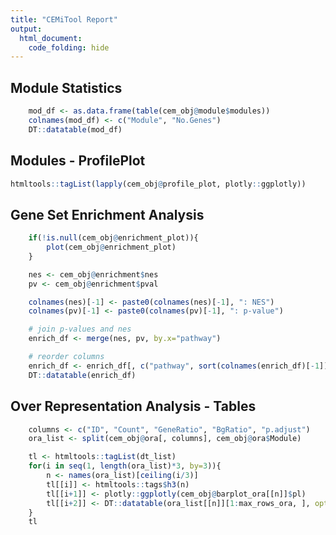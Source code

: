 ```yaml
---
title: "CEMiTool Report"
output:
  html_document:
    code_folding: hide
---
```


## Module Statistics ##
```r
    mod_df <- as.data.frame(table(cem_obj@module$modules))
    colnames(mod_df) <- c("Module", "No.Genes")
    DT::datatable(mod_df)
```

## Modules - ProfilePlot
```r
htmltools::tagList(lapply(cem_obj@profile_plot, plotly::ggplotly))
```

## Gene Set Enrichment Analysis ## 
```r
    if(!is.null(cem_obj@enrichment_plot)){
		plot(cem_obj@enrichment_plot)
	}
```

```r
    nes <- cem_obj@enrichment$nes
    pv <- cem_obj@enrichment$pval

    colnames(nes)[-1] <- paste0(colnames(nes)[-1], ": NES")
    colnames(pv)[-1] <- paste0(colnames(pv)[-1], ": p-value")

    # join p-values and nes
    enrich_df <- merge(nes, pv, by.x="pathway")

    # reorder columns
    enrich_df <- enrich_df[, c("pathway", sort(colnames(enrich_df)[-1]))]
    DT::datatable(enrich_df)
```

## Over Representation Analysis - Tables ##
```r
    columns <- c("ID", "Count", "GeneRatio", "BgRatio", "p.adjust")
    ora_list <- split(cem_obj@ora[, columns], cem_obj@ora$Module)

	tl <- htmltools::tagList(dt_list)
	for(i in seq(1, length(ora_list)*3, by=3)){
	    n <- names(ora_list)[ceiling(i/3)]
		tl[[i]] <- htmltools::tags$h3(n)
		tl[[i+1]] <- plotly::ggplotly(cem_obj@barplot_ora[[n]]$pl)
		tl[[i+2]] <- DT::datatable(ora_list[[n]][1:max_rows_ora, ], options = list(pageLength=5))
	}
	tl
```

